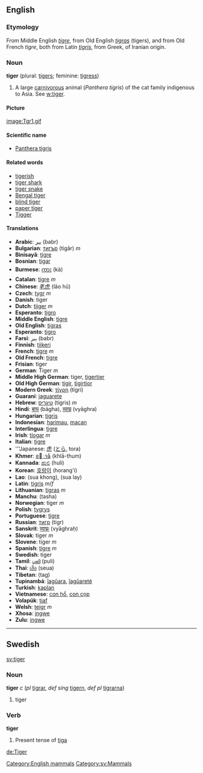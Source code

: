 == English ==
[[Category:English mammals]]

===Etymology===
From Middle English ''[[tigre]]'', from Old English ''[[tigras]]'' (tigers), and from Old French ''tigre'', both from Latin ''[[tigris]]'', from Greek, of Iranian origin.

===Noun===
'''tiger''' (plural: [[tigers]]; feminine: [[tigress]])

#A large [[carnivorous]] animal (<I>Panthera tigris</I>) of the cat family indigenous to Asia.  See [[w:tiger]].

====Picture====
[[image:Tgr1.gif]]

====Scientific name====
*[[Panthera tigris]]

====Related words====
*[[tigerish]]
*[[tiger shark]]
*[[tiger snake]]
*[[Bengal tiger]]
*[[blind tiger]]
*[[paper tiger]]
*[[Tigger]]

====Translations====
*'''Arabic''': [[ببر]] (babr)
*'''Bulgarian''': [[тигър]] (tigâr) ''m''
*'''Binisayâ''': [[tigre]]
*'''Bosnian''': [[tigar]]
*'''Burmese''': [[ကား]] (kà)
*'''Catalan''': [[tigre]] ''m''
*'''Chinese''': [[老虎]] (lǎo hǔ)
*'''Czech''': [[tygr]] ''m''
*'''Danish''': tiger
*'''Dutch''': [[tijger]] ''m''
*'''Esperanto''': [[tigro]]
*'''Middle English''': [[tigre]]
*'''Old English''': [[tigras]]
*'''Esperanto''': [[tigro]]
*'''Farsi''': [[ببر]] (babr)
*'''Finnish''': [[tiikeri]]
*'''French''': [[tigre]] ''m''
*'''Old French''': [[tigre]]
*'''Frisian''': tiger
*'''German''': Tiger ''m''
*'''Middle High German''': tiger, [[tigertier]]
*'''Old High German''': [[tigir]], [[tigirtior]]
*'''Modern Greek''': [[τίγρη]] (tígri)
*'''Guaraní''': [[jaguarete]]
*'''Hebrew''': [[טיגריס]] (tigris) ''m''
*'''Hindi''': [[बाघ]] (bāgha), [[व्याघ्र]] (vyāghra)
*'''Hungarian''': [[tigris]]
*'''Indonesian''': [[harimau]], [[macan]]
*'''Interlingua''': [[tigre]]
*'''Irish''': [[tíogar]] ''m''
*'''Italian''': [[tigre]]
*'''Japanese: [[虎]] ([[とら]], tora)
*'''Khmer''': [[ខាធំ]] (khlā-thum)
*'''Kannada''': [[ಹುಲಿ]] (huli)
*'''Korean''': [[호랑이]] (horang'i)
*'''Lao''': (sua khong), (sua lay)
*'''Latin''': [[tigris]] ''m''/''f''
*'''Lithuanian''': [[tigras]] ''m''
*'''Manchu''': (tasha)
*'''Norwegian''': tiger ''m''
*'''Polish''': [[tygrys]]
*'''Portuguese''': [[tigre]]
*'''Russian''': [[тигр]] (tigr)
*'''Sanskrit''': [[व्याघ्रः]] (vyāghraḥ)
*'''Slovak''': tiger ''m''
*'''Slovene''': tiger ''m''
*'''Spanish''': [[tigre]] ''m''
*'''Swedish''': tiger
*'''Tamil''': [[புலி]] (puli)
*'''Thai''': [[เสือ]] (seua)
*'''Tibetan''': (tag)
*'''Tupinambá''': [[îagûara]], [[îagûareté]]
*'''Turkish''': [[kaplan]]
*'''Vietnamese''': [[con hổ]], [[con cọp]]
*'''Volapük''': [[tiaf]]
*'''Welsh''': [[teigr]] ''m''
*'''Xhosa''': [[ingwe]]
*'''Zulu''': [[ingwe]]

----

==Swedish==
[[sv:tiger]] [[Category:sv:Mammals]]
===Noun===
'''tiger''' ''c'' (''pl'' [[tigrar]], ''def sing'' [[tigern]], ''def pl'' [[tigrarna]])

#tiger

===Verb===
'''tiger''' 

#Present tense of [[tiga#Swedish|tiga]]

[[de:Tiger]]